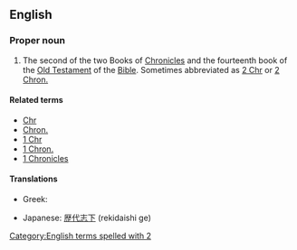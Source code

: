 {{book of the Bible|Books of Chronicles}}

==English==

===Proper noun===
{{en-proper noun}}

# {{context|biblical|lang=en}} The second of the two Books of [[Chronicles]] and the fourteenth book of the [[Old Testament]] of the [[Bible]]. Sometimes abbreviated as [[2 Chr]] or [[2 Chron.]]

====Related terms====
*[[Chr]]
*[[Chron.]]
*[[1 Chr]]
*[[1 Chron.]]
*[[1 Chronicles]]

====Translations====
{{trans-top|book of the Bible}}
*Greek: {{t-|el|Β' Παραλειπομένων||tr=B Paraleipoménon|sc=Grek}}
{{trans-mid}}
*Japanese: [[歴代志下]] (rekidaishi ge)
{{trans-bottom}}

[[Category:English terms spelled with 2]]